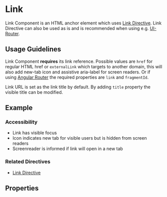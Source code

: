 
<Meta title="Components/Link" />

# Link

Link Component is an HTML anchor element which uses [Link Directive](/docs/directives-link--documentation).
Link Directive can also be used as is and is recommended when using e.g. [UI-Router](https://ui-router.github.io/ng2/).

## Usage Guidelines

Link Component **requires** its link reference.
Possible values are `href` for regular HTML href or `externalLink` which targets to another domain, this will also add new-tab icon and assistive aria-label for screen readers.
Or if using [Angular Router](https://angular.io/api/router) the required properties are `link` and `fragmentId`.

Link URL is set as the link title by default. By adding `title` property the visible title can be modified.

## Example

<Canvas of={LinkStories.Example}></Canvas>

### Accessibility

- Link has visible focus
- Icon indicates new tab for visible users but is hidden from screen readers
- Screenreader is informed if link will open in a new tab

### Related Directives

- [Link Directive](/docs/directives-link--documentation)

## Properties

<ArgTypes of={LinkComponent} />
